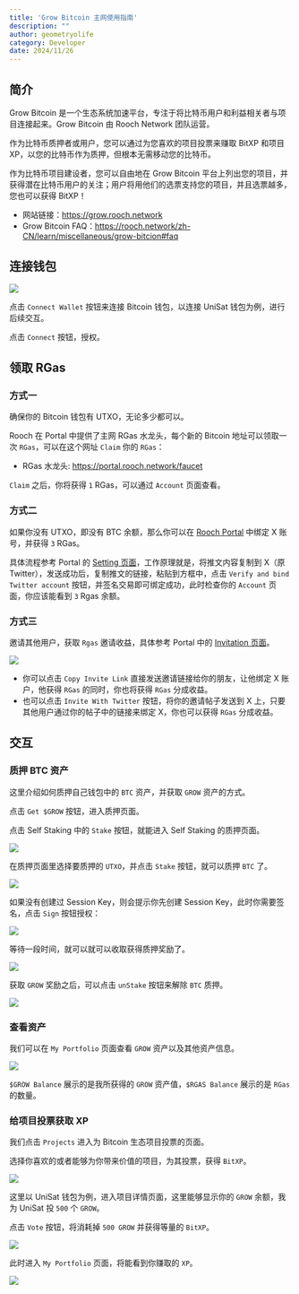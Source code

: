 ```yaml
---
title: 'Grow Bitcoin 主网使用指南'
description: ""
author: geometryolife
category: Developer
date: 2024/11/26
---
```



<PostHeader />

## 简介

Grow Bitcoin 是一个生态系统加速平台，专注于将比特币用户和利益相关者与项目连接起来。Grow Bitcoin 由 Rooch Network 团队运营。

作为比特币质押者或用户，您可以通过为您喜欢的项目投票来赚取 BitXP 和项目 XP，以您的比特币作为质押，但根本无需移动您的比特币。

作为比特币项目建设者，您可以自由地在 Grow Bitcoin 平台上列出您的项目，并获得潜在比特币用户的关注；用户将用他们的选票支持您的项目，并且选票越多，您也可以获得 BitXP！

- 网站链接：https://grow.rooch.network
- Grow Bitcoin FAQ：https://rooch.network/zh-CN/learn/miscellaneous/grow-bitcion#faq

## 连接钱包

![](/blog/grow-bitcoin/connect-wallet.png)

点击 `Connect Wallet` 按钮来连接 Bitcoin 钱包，以连接 UniSat 钱包为例，进行后续交互。

点击 `Connect` 按钮，授权。

## 领取 RGas

### 方式一

确保你的 Bitcoin 钱包有 UTXO，无论多少都可以。

Rooch 在 Portal 中提供了主网 RGas 水龙头，每个新的 Bitcoin 地址可以领取一次 `RGas`，可以在这个网址 `Claim` 你的 `RGas`：

- RGas 水龙头: https://portal.rooch.network/faucet

`Claim` 之后，你将获得 `1` RGas，可以通过 `Account` 页面查看。

### 方式二

如果你没有 UTXO，即没有 BTC 余额，那么你可以在 [Rooch Portal](https://portal.rooch.network/settings) 中绑定 X 账号，并获得 `3` RGas。

具体流程参考 Portal 的 [Setting 页面](https://portal.rooch.network/settings)，工作原理就是，将推文内容复制到 X（原 Twitter），发送成功后，复制推文的链接，粘贴到方框中，点击 `Verify and bind Twitter account` 按钮，并签名交易即可绑定成功，此时检查你的 `Account` 页面，你应该能看到 `3` Rgas 余额。

### 方式三

邀请其他用户，获取 `Rgas` 邀请收益，具体参考 Portal 中的 [Invitation 页面](https://portal.rooch.network/invitation/)。

![](/blog/grow-bitcoin/invitation.png)

- 你可以点击 `Copy Invite Link` 直接发送邀请链接给你的朋友，让他绑定 X 账户，他获得 `RGas` 的同时，你也将获得 `RGas` 分成收益。
- 也可以点击 `Invite With Twitter` 按钮，将你的邀请帖子发送到 X 上，只要其他用户通过你的帖子中的链接来绑定 X，你也可以获得 `RGas` 分成收益。

## 交互

### 质押 BTC 资产

这里介绍如何质押自己钱包中的 `BTC` 资产，并获取 `GROW` 资产的方式。

点击 `Get $GROW` 按钮，进入质押页面。

点击 Self Staking 中的 `Stake` 按钮，就能进入 Self Staking 的质押页面。

![](/blog/grow-bitcoin/self-staking.png)

在质押页面里选择要质押的 `UTXO`，并点击 `Stake` 按钮，就可以质押 `BTC` 了。

![](/blog/grow-bitcoin/self-staking-choose.png)

如果没有创建过 Session Key，则会提示你先创建 Session Key，此时你需要签名，点击 `Sign` 按钮授权：

![](/blog/grow-bitcoin/create-session-key.png)

等待一段时间，就可以就可以收取获得质押奖励了。

![](/blog/grow-bitcoin/claim.png)

获取 `GROW` 奖励之后，可以点击 `unStake` 按钮来解除 `BTC` 质押。

![](/blog/grow-bitcoin/unstake.png)

### 查看资产

我们可以在 `My Portfolio` 页面查看 `GROW` 资产以及其他资产信息。

![](/blog/grow-bitcoin/my-portfolio.png)

`$GROW Balance` 展示的是我所获得的 `GROW` 资产值，`$RGAS Balance` 展示的是 `RGas` 的数量。

### 给项目投票获取 XP

我们点击 `Projects` 进入为 Bitcoin 生态项目投票的页面。

选择你喜欢的或者能够为你带来价值的项目，为其投票，获得 `BitXP`。

![](/blog/grow-bitcoin/project-unisat.png)

这里以 UniSat 钱包为例，进入项目详情页面，这里能够显示你的 `GROW` 余额，我为 UniSat 投 `500` 个 `GROW`。

点击 `Vote` 按钮，将消耗掉 `500 GROW` 并获得等量的 `BitXP`。

![](/blog/grow-bitcoin/project-unisat-vote.png)

此时进入 `My Portfolio` 页面，将能看到你赚取的 `XP`。

![](/blog/grow-bitcoin/portfolio-xp.png)
